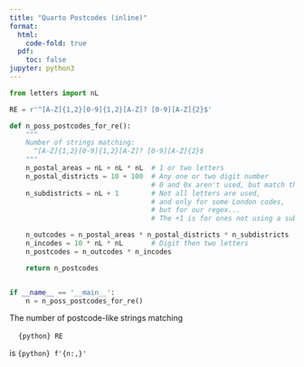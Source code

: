 ```yaml
---
title: "Quarto Postcodes (inline)"
format:
  html:
    code-fold: true
  pdf:
    toc: false
jupyter: python3
---
```


```python
from letters import nL

RE = r'^[A-Z]{1,2}[0-9]{1,2}[A-Z]? [0-9][A-Z]{2}$'

def n_poss_postcodes_for_re():
    """
    Number of strings matching:
      ^[A-Z]{1,2}[0-9]{1,2}[A-Z]? [0-9][A-Z]{2}$
    """
    n_postal_areas = nL + nL * nL  # 1 or two letters
    n_postal_districts = 10 + 100  # Any one or two digit number
                                   # 0 and 0x aren't used, but match the regex
    n_subdistricts = nL + 1        # Not all letters are used,
                                   # and only for some London codes,
                                   # but for our regex...
                                   # The +1 is for ones not using a subdistrict

    n_outcodes = n_postal_areas * n_postal_districts * n_subdistricts
    n_incodes = 10 * nL * nL       # Digit then two letters
    n_postcodes = n_outcodes * n_incodes

    return n_postcodes


if __name__ == '__main__':
    n = n_poss_postcodes_for_re()
```
The number of postcode-like strings matching

    `{python} RE`

is `{python} f'{n:,}'`

